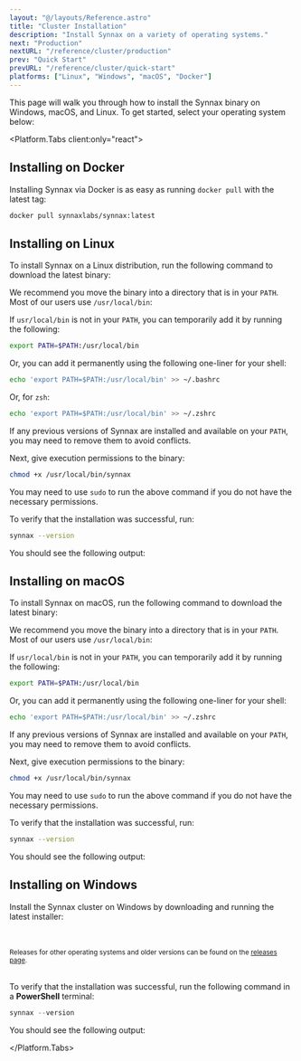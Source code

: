 ```yaml
---
layout: "@/layouts/Reference.astro"
title: "Cluster Installation"
description: "Install Synnax on a variety of operating systems."
next: "Production"
nextURL: "/reference/cluster/production"
prev: "Quick Start"
prevURL: "/reference/cluster/quick-start"
platforms: ["Linux", "Windows", "macOS", "Docker"]
---
```





This page will walk you through how to install the Synnax binary on Windows, macOS, and
Linux. To get started, select your operating system below:

<Platform.Tabs client:only="react">

<Fragment slot="Docker">

## Installing on Docker

Installing Synnax via Docker is as easy as running `docker pull` with the latest tag:

```bash
docker pull synnaxlabs/synnax:latest
```

</Fragment>

<Fragment slot="Linux">

## Installing on Linux

To install Synnax on a Linux distribution, run the following command to download the
latest binary:

<SynnaxDownloadURL os="linux" />

We recommend you move the binary into a directory that is in your `PATH`. Most of our
users use `/usr/local/bin`:

<SynnaxMoveCommand os="linux" />

If `usr/local/bin` is not in your `PATH`, you can temporarily add it by running the
following:

```bash
export PATH=$PATH:/usr/local/bin
```

Or, you can add it permanently using the following one-liner for your shell:

```bash
echo 'export PATH=$PATH:/usr/local/bin' >> ~/.bashrc
```

Or, for `zsh`:

```bash
echo 'export PATH=$PATH:/usr/local/bin' >> ~/.zshrc
```

If any previous versions of Synnax are installed and available on your `PATH`, you may
need to remove them to avoid conflicts.

Next, give execution permissions to the binary:

```bash
chmod +x /usr/local/bin/synnax
```

You may need to use `sudo` to run the above command if you do not have the necessary
permissions.

To verify that the installation was successful, run:

```bash
synnax --version
```

You should see the following output:

<SynnaxVersionOutput />

</Fragment>

<Fragment slot="macOS">

## Installing on macOS

To install Synnax on macOS, run the following command to download the latest binary:

<SynnaxDownloadURL os="macos" />

We recommend you move the binary into a directory that is in your `PATH`. Most of our
users use `/usr/local/bin`:

<SynnaxMoveCommand os="macos" />

If `usr/local/bin` is not in your `PATH`, you can temporarily add it by running the
following:

```bash
export PATH=$PATH:/usr/local/bin
```

Or, you can add it permanently using the following one-liner for your shell:

```bash
echo 'export PATH=$PATH:/usr/local/bin' >> ~/.zshrc
```

If any previous versions of Synnax are installed and available on your `PATH`, you may
need to remove them to avoid conflicts.

Next, give execution permissions to the binary:

```bash
chmod +x /usr/local/bin/synnax
```

You may need to use `sudo` to run the above command if you do not have the necessary
permissions.

To verify that the installation was successful, run:

```bash
synnax --version
```

You should see the following output:

<SynnaxVersionOutput />

</Fragment>

<Fragment slot="Windows">

## Installing on Windows

Install the Synnax cluster on Windows by downloading and running the latest installer:

<br />
<br />
<Flex.Box direction="y" justify="center" align="center">
  <WindowsDownloadButton />
  <small>
    Releases for other operating systems and older versions can be found on the
    <a href="https://github.com/synnaxlabs/synnax/releases"> releases page</a>.
  </small>
</Flex.Box>
<br />
<br />

To verify that the installation was successful, run the following command in a
**PowerShell** terminal:

```powershell
synnax --version
```

You should see the following output:

<SynnaxVersionOutput />

</Fragment>

</Platform.Tabs>

